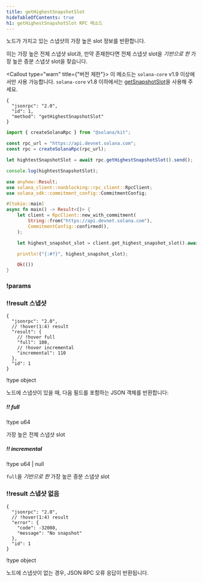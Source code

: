 ```yaml
---
title: getHighestSnapshotSlot
hideTableOfContents: true
h1: getHighestSnapshotSlot RPC 메소드
---
```


노드가 가지고 있는 스냅샷의 가장 높은 slot 정보를 반환합니다.

이는 가장 높은 전체 스냅샷 slot과, 만약 존재한다면 전체 스냅샷 slot을 _기반으로
한_ 가장 높은 증분 스냅샷 slot을 찾습니다.

<Callout type="warn" title={"버전 제한"}>
  이 메소드는 `solana-core` v1.9 이상에서만 사용 가능합니다. `solana-core` v1.8
  이하에서는 [getSnapshotSlot](/docs/rpc/http/getsnapshotslot)을 사용해 주세요.
</Callout>

<APIMethod>

```jsonc !!request curl
{
  "jsonrpc": "2.0",
  "id": 1,
  "method": "getHighestSnapshotSlot"
}
```

```ts !!request title="Kit"
import { createSolanaRpc } from "@solana/kit";

const rpc_url = "https://api.devnet.solana.com";
const rpc = createSolanaRpc(rpc_url);

let hightestSnapshotSlot = await rpc.getHighestSnapshotSlot().send();

console.log(hightestSnapshotSlot);
```

```rs !!request title="Rust"
use anyhow::Result;
use solana_client::nonblocking::rpc_client::RpcClient;
use solana_sdk::commitment_config::CommitmentConfig;

#[tokio::main]
async fn main() -> Result<()> {
    let client = RpcClient::new_with_commitment(
        String::from("https://api.devnet.solana.com"),
        CommitmentConfig::confirmed(),
    );

    let highest_snapshot_slot = client.get_highest_snapshot_slot().await?;

    println!("{:#?}", highest_snapshot_slot);

    Ok(())
}
```

### !params

### !!result 스냅샷

```jsonc !response
{
  "jsonrpc": "2.0",
  // !hover(1:4) result
  "result": {
    // !hover full
    "full": 100,
    // !hover incremental
    "incremental": 110
  },
  "id": 1
}
```

!type object

노드에 스냅샷이 있을 때, 다음 필드를 포함하는 JSON 객체를 반환합니다:

##### !! full

!type u64

가장 높은 전체 스냅샷 slot

##### !! incremental

!type u64 | null

`full`을 _기반으로 한_ 가장 높은 증분 스냅샷 slot

### !!result 스냅샷 없음

```jsonc !response
{
  "jsonrpc": "2.0",
  // !hover(1:4) result
  "error": {
    "code": -32008,
    "message": "No snapshot"
  },
  "id": 1
}
```

!type object

노드에 스냅샷이 없는 경우, JSON RPC 오류 응답이 반환됩니다.

</APIMethod>
